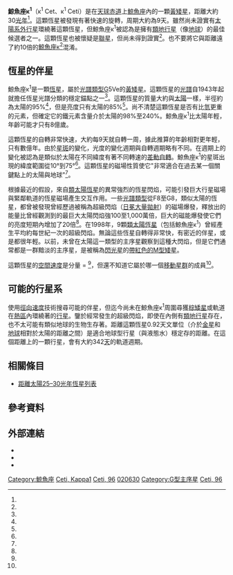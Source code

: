 {{DISPLAYTITLE:鯨魚座κ<sup>1</sup>}}
{{Starbox begin
| name = 鯨魚座κ<sup>1</sup>
}}
{{Starbox image
| image = 
     <div style="position: relative">[[File:Cetus_IAU.svg|250px]]
     <div style="position: absolute; left: 18.5%; top: 18.8%;">[[File:Cercle_rouge_100%.svg|12px]]</div>
     </div>
| caption=鯨魚座κ<sup>1</sup>的位置（以圓圈標示）
}}
{{Starbox observe
| epoch = J2000.0
| equinox = J2000.0
| constell = [[鯨魚座|鯨魚座]]
| 星官 = [[天囷|天囷]] ([[胃宿|胃宿]])
| ra = {{RA|03|19|21.6960}}<ref name="van Leeuwen2007"/>
| dec = {{DEC|+03|22|12.712}}<ref name="van Leeuwen2007"/>
| appmag_v = 4.84
}}
{{Starbox character
| class = G5Vv<ref name=mnras328_1_45/>
| b-v = +0.674<ref name=csaao8_59/>
| u-b = +0.185<ref name=csaao8_59/>
| variable = ''可疑''<ref name=kukarin81/>（[[天龍座BY型變星|天龍座BY型變星]]？）
}}
{{Starbox astrometry
| radial_v = +19.9<ref name=rgcrv/>
| prop_mo_ra = {{nowrap|269.30 ± 0.24}}<ref name="van Leeuwen2007"/>
| prop_mo_dec = {{nowrap|93.75 ± 0.22}}<ref name="van Leeuwen2007"/>
| parallax = 109.41
| p_error = 0.27
| parallax_footnote = <ref name="van Leeuwen2007"/>
| absmag_v = 5.16<ref name=aaa343_222/>
}}
{{Starbox detail
| mass = {{nowrap|1.037 ± 0.042}}<ref name=apj746_1_101/>
| radius = {{nowrap|0.95 ± 0.10}}<ref name=apj659_2_1161/>
| luminosity = 0.85<ref name=aj120_2_1006/>
| temperature = 5,708<ref name=aaa480_1_91/>
| gravity = 4.51<ref name=aaa480_1_91/>
| metal_fe = +0.05<ref name=aaa480_1_91/>
| rotational_velocity = 4.5<ref name=aj120_2_1006/>
| rotation = 9.2 days<ref name=aj120_2_1006/>
| age_myr = 300–400<ref name=apj687/>
}}
{{Starbox catalog
| names = [[拜耳命名法|Kappa<sup>1</sup> Ceti]]、[[佛氏命名法|96 Ceti]], [[Durchmusterung|BD]]+02°518, [[Catalogues_of_Fundamental_Stars|FK5]] 1095, [[General_Catalogue_of_Trigonometric_Parallaxes|GCTP]] 691.00, [[Gliese_Catalogue_of_Nearby_Stars|Gliese]] 137, [[Henry_Draper_Catalogue|HD]] 20630, [[Hipparcos_Catalogue|HIP]] 15457, [[Bright_Star_Catalogue|HR]] 996, [[Luyten_Two-Tenths_catalogue|LTT]] 11094, [[Smithsonian_Astrophysical_Observatory_Star_Catalog|SAO]] 111120
}}
{{Starbox reference
| Simbad = HD+20630
| ARICNS = 4c00293
}}
{{Starbox end}}

'''鯨魚座κ<sup>1</sup>'''（κ<sup>1</sup> Cet、κ<sup>1</sup> Ceti）是在[[天球赤道|天球赤道]]上[[鯨魚座|鯨魚座]]內的一顆[[黃矮星|黃矮星]]，距離大約30[[光年|光年]]<ref name="van Leeuwen2007"/>。這顆恆星被發現有著快速的旋轉，周期大約為9天。雖然尚未證實有[[系外行星|太陽系外行星]]環繞著這顆恆星，但鯨魚座κ<sup>1</sup>被認為是擁有[[類地行星|類地行星]]（像[[地球|地球]]）的最佳候選者之一。這顆恆星也被懷疑是[[聯星|聯星]]，但尚未得到證實<ref name=Hartkopf1984/>。也不要將它與距離遠了約10倍的[[鯨魚座κ2|鯨魚座κ<sup>2</sup>]]混淆。

== 恆星的伴星 ==

鯨魚座κ<sup>1</sup>是一顆[[恆星|恆星]]，屬於[[光譜類型|光譜類型]]G5Ve的[[黃矮星|黃矮星]]。這顆恆星的[[光譜|光譜]]自1943年起就擔任恆星光譜分類的穩定錨點之一<ref name=baas25_1319/>。這顆恆星的質量大約與[[太陽|太陽]]一樣，半徑約為太陽的95%<ref name=apj659_2_1161/>，但是亮度只有太陽的85%<ref name=aj120_2_1006/>。尚不清楚這顆恆星是否有比[[氫|氫]]更重的元素，但確定它的鐵元素含量介於太陽的98%至240%{{Citation needed|date=January 2011}}。鯨魚座κ<sup>1</sup>比太陽年輕，年齡可能才只有8億歲。

這顆恆星的自轉非常快速，大約每9天就自轉一周，據此推算的年齡相對更年輕，只有數億年。由於[[太陽黑子|星斑]]的變化，光度的變化週期與自轉週期略有不同。在週期上的變化被認為是類似於太陽在不同緯度有著不同轉速的[[差動自轉|差動自轉]]。鯨魚座κ<sup>1</sup>的星斑出現的緯度範圍從10°到75°<ref name=aj120_2_1006/>。這顆恆星的磁場性質使它"非常適合在過去某一個關鍵點上的太陽與地球"<ref name=ribaas2010/>。

根據最近的假設，來自[[類太陽恆星|類太陽恆星]]的異常強烈的恆星閃焰，可能引發巨大行星磁場與緊鄰軌道的恆星磁場產生交互作用。一些[[光譜類型|光譜類型]]從F8至G8，類似太陽的恆星，都曾被發現曾經歷過被稱為超級閃焰（[[日冕大量拋射|日冕大量拋射]]）的磁場爆發，釋放出的能量比曾經觀測到的最巨大太陽閃焰強100至1,000萬倍，巨大的磁能爆發使它們的亮度短期內增加了20倍<ref name=apj529_2_1026/>。在1998年，9顆[[類太陽恆星|類太陽恆星]]（包括鯨魚座κ<sup>1</sup>）曾經產生平均約每世紀一次的超級閃焰。無論這些恆星自轉得非常快，有密近的伴星，或是都很年輕。以前，未曾在太陽這一類型的主序星觀察到這種大閃焰，但是它們通常都是一群黯淡的主序星，是被稱為[[耀星|閃光星]]的[[紅矮星|帶紅色的M型矮星]]{{Citation needed|date=January 2011}}。

這顆恆星的[[恆星運動學#空間速度|空間速度]]是分量{{nowrap|(U, V, W)}} = {{nowrap|(−22.41, −4.27, −5.32) km/s}}<ref name=mnras328_1_45/>，但還不知道它屬於哪一個[[移動星群|移動星群]]的成員<ref name=aj120_2_1006/>。

== 可能的行星系 ==

使用[[徑向速度|徑向速度]]技術搜尋可能的伴星，但迄今尚未在鯨魚座κ<sup>1</sup>周圍尋獲[[棕矮星|棕矮星]]或軌道在[[熱木星|熱區]]內環繞著的[[系外行星|行星]]。鑒於經常發生的超級閃焰，即使在內側有[[類地行星|類地行星]]存在，也不太可能有類似地球的生物生存著。距離這顆恆星0.92天文單位（介於[[金星|金星]]和[[地球|地球]]相對於太陽的距離之間）是適合地球型行星（與液態水）穩定存的距離。在這個距離上的一顆行星，會有大約342[[天|天]]的軌道週期。

== 相關條目 ==
* [[距離太陽25–30光年恆星列表|距離太陽25–30光年恆星列表]]

== 參考資料 ==
{{Reflist|30em|refs=

<ref name=rgcrv>{{cite conference | last=Evans | first=D. S. | date=June 20–24, 1966 | editor=Batten, Alan Henry | editor2=Heard, John Frederick | title=The Revision of the General Catalogue of Radial Velocities | booktitle=Determination of Radial Velocities and their Applications, Proceedings from IAU Symposium no. 30 | location=University of Toronto | publisher=International Astronomical Union | bibcode=1967IAUS...30...57E }}</ref>

<ref name=mnras328_1_45>{{cite journal | author=Montes, D. |display-authors=etal | title=Late-type members of young stellar kinematic groups - I. Single stars | journal=Monthly Notices of the Royal Astronomical Society | volume=328 | issue=1 | pages=45–63 |date=November 2001 | doi=10.1046/j.1365-8711.2001.04781.x | bibcode=2001MNRAS.328...45M |arxiv = astro-ph/0106537 }}</ref>

<ref name=aaa480_1_91>{{cite journal | title=Vertical distribution of Galactic disk stars. IV. AMR and AVR from clump giants | author=Soubiran, C. | author2=Bienaymé, O. | author3=Mishenina, T. V. | author4=Kovtyukh, V. V. | journal=Astronomy and Astrophysics | volume=480 | issue=1 | pages=91–101 |date=March 2008 | doi=10.1051/0004-6361:20078788 | bibcode=2008A&A...480...91S |arxiv = 0712.1370 }}</ref>

<ref name=csaao8_59>{{cite journal | title=Standardization of Broadband Photometry of Equatorial Standards | last=Cousins | first=A. W. J. | journal=Circulars of the South African Astronomical Observatory | volume=8 | page=59 | date=1984 | bibcode=1984SAAOC...8...59C }}</ref>

<ref name=kukarin81>{{cite book | title=Nachrichtenblatt der Vereinigung der Sternfreunde e.V. (Catalogue of suspected variable stars) | location=Moscow, Academy of Sciences USSR Shternberg | author=Kukarkin, B. V. |display-authors=etal | date=1981 | bibcode=1981NVS...C......0K }}</ref>

<ref name=apj687>{{cite journal | author=Mamajek, Eric E. | author2=Hillenbrand, Lynne A. | title=Improved Age Estimation for Solar-Type Dwarfs Using Activity-Rotation Diagnostics | journal=The Astrophysical Journal | volume=687 | issue=2 | pages=1264–1293 |date=November 2008 | doi=10.1086/591785 | bibcode=2008ApJ...687.1264M |arxiv = 0807.1686 }}</ref>

<ref name=aj120_2_1006>{{cite journal | author=Gaidos, E. J. | author2=Henry, G. W. | author3=Henry, S. M. | title=Spectroscopy and Photometry of Nearby Young Solar Analogs | url=https://archive.org/details/sim_astronomical-journal_2000-08_120_2/page/1006 | journal=[[The_Astronomical_Journal|The Astronomical Journal]] | volume=120 | issue=2 | pages=1006–1013 | date=2000 | doi=10.1086/301488 | bibcode=2000AJ....120.1006G }}</ref>

<ref name=apj529_2_1026>{{cite journal | author=Schaefer, Bradley E. | author2=King, Jeremy R. | author3=Deliyannis, Constantine P. | title=Superflares on Ordinary Solar-Type Stars | journal=The [[Astrophysical_Journal|Astrophysical Journal]] | volume=529 | issue=2 | pages=1026–1030 | date=2000 | doi=10.1086/308325 | bibcode=2000ApJ...529.1026S |arxiv = astro-ph/9909188 }}</ref>

<ref name=apj659_2_1161>{{cite journal | title=The Differential Rotation of κ1 Ceti as Observed by MOST | author=Walker, Gordon A. H. |display-authors=etal | journal=The Astrophysical Journal | volume=659 | issue=2 | pages=1611–1622 |date=April 2007 | doi=10.1086/511851 | bibcode=2007ApJ...659.1611W |arxiv = 0704.2204 }}</ref>

<ref name=ribaas2010>{{citation | last=Ribas | first=Ignasi | contribution=The Sun and stars as the primary energy input in planetary atmospheres | title=Solar and Stellar Variability: Impact on Earth and Planets, Proceedings of the International Astronomical Union, IAU Symposium | volume=264 | pages=3–18 |date=February 2010 | doi=10.1017/S1743921309992298 | bibcode=2010IAUS..264....3R |arxiv = 0911.4872 | journal=Proceedings of the International Astronomical Union}}</ref>

<ref name=baas25_1319>{{citation | last1=Garrison | first1=R. F. | title=Anchor Points for the MK System of Spectral Classification | journal=Bulletin of the American Astronomical Society | volume=25 | page=1319 | date=December 1993 | bibcode=1993AAS...183.1710G | url=http://www.astro.utoronto.ca/~garrison/mkstds.html | accessdate=2012-02-04 | archive-date=2019-06-25 | archive-url=https://web.archive.org/web/20190625094716/http://www.astro.utoronto.ca/~garrison/mkstds.html | dead-url=yes }}</ref>

<ref name=apj746_1_101>{{citation | display-authors=1 | last1=Boyajian | first1=Tabetha S. | last2=McAlister | first2=Harold A. | last3=van Belle | first3=Gerard | last4=Gies | first4=Douglas R. | last5=ten Brummelaar | first5=Theo A. | last6=von Braun | first6=Kaspar | last7=Farrington | first7=Chris | last8=Goldfinger | first8=P. J. | last9=O'Brien | first9=David | last10=Parks | first10=J. Robert | last11=Richardson | first11=Noel D. | last12=Ridgway | first12=Stephen | last13=Schaefer | first13=Gail | last14=Sturmann | first14=Laszlo | last15=Sturmann | first15=Judit | last16=Touhami | first16=Yamina | last17=Turner | first17=Nils H. | last18=White | first18=Russel | title=Stellar Diameters and Temperatures. I. Main-sequence A, F, and G Stars | journal=The Astrophysical Journal | volume=746 | issue=1 | page=101 |date=February 2012 | doi=10.1088/0004-637X/746/1/101 | bibcode=2012ApJ...746..101B |arxiv = 1112.3316 }}</ref>

<ref name=aaa343_222>{{citation | last1=Elgarøy | first1=Øystein | last2=Engvold | first2=Oddbjørn | last3=Lund | first3=Niels | title=The Wilson-Bappu effect of the MgII K line - dependence on stellar temperature, activity and metallicity | journal=Astronomy and Astrophysics | volume=343 | pages=222–228 |date=March 1999 | bibcode=1999A&A...343..222E }}</ref>

<ref name="van Leeuwen2007">{{cite journal | title=Validation of the new Hipparcos reduction | url=http://www.aanda.org/index.php?option=com_article&access=bibcode&Itemid=129&bibcode=2007A%2526A...474..653VFUL | last1=van Leeuwen | first1=F. | journal=Astronomy and Astrophysics | volume=474 | issue=2 | pages=653–664 | date=2007 | arxiv=0708.1752 | bibcode=2007A&A...474..653V | doi=10.1051/0004-6361:20078357 | access-date=2016-08-11 | archive-date=2019-12-07 | archive-url=https://web.archive.org/web/20191207150403/http://www.aanda.org/index.php?option=com_article&access=bibcode&Itemid=129&bibcode=2007A%2526A...474..653VFUL | dead-url=no }} [http://webviz.u-strasbg.fr/viz-bin/VizieR-5?-out.add=.&-source=I/311/hip2&recno=15418 Vizier catalog entry ] {{Wayback|url=http://webviz.u-strasbg.fr/viz-bin/VizieR-5?-out.add=.&-source=I%2F311%2Fhip2&recno=15418 |date=20160304060613 }}</ref>

<ref name=Hartkopf1984>{{citation
 | last1=Hartkopf | first1=W. I. | last2=McAlister | first2=H. A. 
 | title=Binary stars unresolved by speckle interferometry. III 
 | journal=Astronomical Society of the Pacific
 | volume=96 | pages=105−116 | date=January 1984
 | doi=10.1086/131309 | bibcode=1984PASP...96..105H }}</ref>

}}

== 外部連結 ==

* {{cite web |url=http://www.astro.uiuc.edu/~kaler/sow/kappa1cet.html |title=KAPPA-1 CET |accessdate=2008-07-09 |work=STARS |publisher=[[University_of_Illinois|University of Illinois]] |first=Jim |last=Kaler |deadurl=yes |archiveurl=https://web.archive.org/web/20080907220144/http://www.astro.uiuc.edu/~kaler/sow/kappa1cet.html |archivedate=2008-09-07 }}
* {{cite web |url=http://www.solstation.com/stars/kap-ceti.htm |title=Kappa Ceti |accessdate=2008-07-09 |work=SolStation |publisher= |date= |archive-date=2021-05-08 |archive-url=https://web.archive.org/web/20210508080310/http://www.solstation.com/stars/kap-ceti.htm |dead-url=no }}
* {{cite web
 | first1=Christine
 | last1=Pulliam
 | publisher=Harvard-Smithsonian Center for Astrophysics
 | title=Young sun-like star shows a magnetic field was critical for life on the early Earth
 | date=March 16, 2016
 | url=https://www.cfa.harvard.edu/news/2016-06
 | accessdate=2016-03-16
 | archive-date=2021-03-04
 | archive-url=https://web.archive.org/web/20210304011413/https://www.cfa.harvard.edu/news/2016-06
 | dead-url=no
 }}

{{Stars of Cetus}}

{{DEFAULTSORT:Kappa1 Ceti}}
[[Category:鯨魚座|Category:鯨魚座]]
[[Category:拜耳天體|Ceti, Kappa1]]
[[Category:佛氏天體|Ceti, 96]]
[[Category:HD和HDE天體|020630]]
[[Category:G型主序星|Category:G型主序星]]
[[Category:類太陽恆星|Ceti, 96]]
